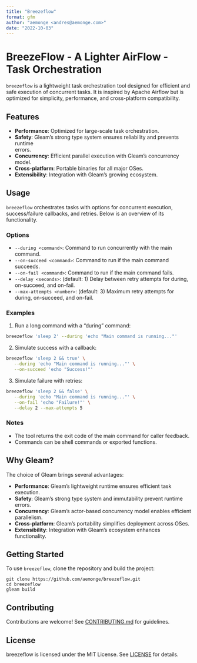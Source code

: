 ```yaml
---
title: "Breezeflow"
format: gfm
author: "aemonge <andres@aemonge.com>"
date: "2022-10-03"
---
```


# BreezeFlow - A Lighter AirFlow - Task Orchestration

`breezeflow` is a lightweight task orchestration tool designed for efficient and safe 
execution of concurrent tasks. It is inspired by Apache Airflow but is optimized for 
simplicity, performance, and cross-platform compatibility. 

## Features

- **Performance**: Optimized for large-scale task orchestration.
- **Safety**: Gleam's strong type system ensures reliability and prevents runtime    
    errors.
- **Concurrency**: Efficient parallel execution with Gleam's concurrency model.
- **Cross-platform**: Portable binaries for all major OSes.
- **Extensibility**: Integration with Gleam's growing ecosystem.

## Usage

`breezeflow` orchestrates tasks with options for concurrent execution, success/failure 
callbacks, and retries. Below is an overview of its functionality.

### Options

- `--during <command>`: Command to run concurrently with the main command.
- `--on-succeed <command>`: Command to run if the main command succeeds.
- `--on-fail <command>`: Command to run if the main command fails.
- `--delay <seconds>`: (default: 1) Delay between retry attempts for during, 
    on-succeed, and on-fail.
- `--max-attempts <number>`: (default: 3) Maximum retry attempts for during, 
    on-succeed, and on-fail.

### Examples

1. Run a long command with a "during" command:

```bash
breezeflow 'sleep 2' --during 'echo "Main command is running..."'
```

2. Simulate success with a callback:

```bash
breezeflow 'sleep 2 && true' \
   --during 'echo "Main command is running..."' \
   --on-succeed 'echo "Success!"'
```

3. Simulate failure with retries:

```bash
breezeflow 'sleep 2 && false' \
   --during 'echo "Main command is running..."' \
   --on-fail 'echo "Failure!"' \
   --delay 2 --max-attempts 5
```

### Notes

- The tool returns the exit code of the main command for caller feedback.
- Commands can be shell commands or exported functions.

## Why Gleam?

The choice of Gleam brings several advantages:

- **Performance**: Gleam's lightweight runtime ensures efficient task execution.
- **Safety**: Gleam's strong type system and immutability prevent runtime errors.
- **Concurrency**: Gleam's actor-based concurrency model enables efficient parallelism.
- **Cross-platform**: Gleam's portability simplifies deployment across OSes.
- **Extensibility**: Integration with Gleam's ecosystem enhances functionality.

## Getting Started

To use `breezeflow`, clone the repository and build the project:

    git clone https://github.com/aemonge/breezeflow.git
    cd breezeflow
    gleam build

## Contributing

Contributions are welcome! See [CONTRIBUTING.md](CONTRIBUTING.md) for guidelines.

## License

breezeflow is licensed under the MIT License. See [LICENSE](LICENSE) for details.
